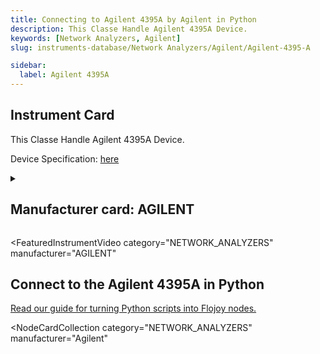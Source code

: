```yaml
---
title: Connecting to Agilent 4395A by Agilent in Python
description: This Classe Handle Agilent 4395A Device.
keywords: [Network Analyzers, Agilent]
slug: instruments-database/Network Analyzers/Agilent/Agilent-4395-A

sidebar:
  label: Agilent 4395A
---
```



## Instrument Card

This Classe Handle Agilent 4395A Device.

Device Specification: [here](https://www.alliancetesteq.com/equipment/agilent-hp-keysight-4395a?gad=1&gclid=Cj0KCQjw7uSkBhDGARIsAMCZNJtj_oCgy6K02xvVWWHIRrieNxwEw5tvTrpKQFldlDfx_-FwfZajnjMaAnNoEALw_wcB)

<details style={{ marginTop: "15px"}}>
<summary><h2 style={{display:'inline'}}>Manufacturer card: AGILENT</h2></summary>

![AGILENT](https://res.cloudinary.com/dhopxs1y3/image/upload/v1692126006/Instruments/Vendor%20Logos/Agilent.png)

**Keysight Technologies**, or **Keysight**, is an American company that manufactures electronics test and measurement equipment and software

- Headquarters: USA
- Yearly Revenue (millions, USD): 5420
- Vendor Website: [here](https://www.keysight.com/us/en/home.html)

</details>


<FeaturedInstrumentVideo
  category="NETWORK_ANALYZERS"
  manufacturer="AGILENT"
></FeaturedInstrumentVideo>

## Connect to the Agilent 4395A in Python

[Read our guide for turning Python scripts into Flojoy nodes.](https://docs.flojoy.ai/contribution/blocks/custom-flojoy-block/)


<Tabs>
<TabItem value="Flojoy" label="Flojoy" className="flojoy-instrument-tabs">

<NodeCardCollection
  category="NETWORK_ANALYZERS"
  manufacturer="Agilent"
></NodeCardCollection>

</TabItem>
</Tabs>
